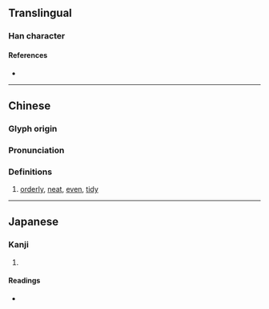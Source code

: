 {{character info}}
==Translingual==

===Han character===
{{Han char|rn=9|rad=人|as=09|sn=11|four=24211|canj=OTMV|ids=⿰亻甚}}

====References====
* {{Han ref|kx=0111.060|dkj=00870|hdz=10186.140|uh=5061|ud=20577|bh=D44E|bd=54350}}

----

==Chinese==
{{zh-forms}}

===Glyph origin===
{{Han etym}}

===Pronunciation===
{{zh-pron
|m=zhàn
|c=zaam6
|mc=y
|oc=y
|ma=y
|cat=a
}}

===Definitions===
{{zh-hanzi}}

# {{lb|zh|appearance}} [[orderly]], [[neat]], [[even]], [[tidy]]

{{zh-cat|Appearance}}

----

==Japanese==

===Kanji===
{{ja-kanji|grade=|rs=人09}}

# {{rfdef|ja|sort=人09}}

====Readings====
* {{ja-readings|on=たん,だ|kun=そろってすすむ,ととのったさま}}